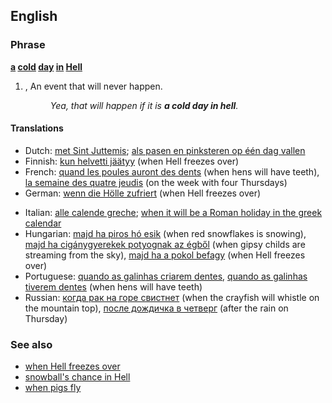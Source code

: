 ==English==

===Phrase===
'''[[a]] [[cold]] [[day]] [[in]] [[Hell]]'''
# {{idiom}}, {{slang}} An event that will never happen.
#:''Yea, that will happen if it is '''a cold day in hell'''.''

====Translations====
{{trans-top|an event that will never happen}}
*Dutch: [[met Sint Juttemis]]; [[als pasen en pinksteren op één dag vallen]]
*Finnish: [[kun helvetti jäätyy]] (when Hell freezes over)
*French: [[quand les poules auront des dents]] (when hens will have teeth), [[la semaine des quatre jeudis]] (on the week with four Thursdays)
*German: [[wenn die Hölle zufriert]] (when Hell freezes over)
{{trans-mid}}
*Italian: [[alle calende greche]]; [[when it will be a Roman holiday in the greek calendar]]
*Hungarian: [[majd ha piros hó esik]] (when red snowflakes is snowing), [[majd ha cigánygyerekek potyognak az égből]] (when gipsy childs are streaming from the sky), [[majd ha a pokol befagy]] (when Hell freezes over)
* Portuguese: [[quando as galinhas criarem dentes]], [[quando as galinhas tiverem dentes]] (when hens will have teeth)
*Russian: [[когда рак на горе свистнет]] (when the crayfish will whistle on the mountain top), [[после дождичка в четверг]] (after the rain on Thursday)
{{trans-bottom}}

===See also===
*[[when Hell freezes over]]
*[[snowball's chance in Hell]]
*[[when pigs fly]]